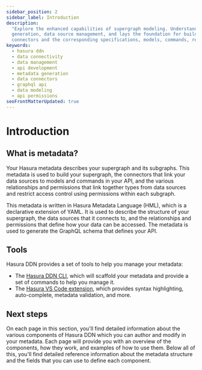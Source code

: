```yaml
---
sidebar_position: 2
sidebar_label: Introduction
description:
  "Explore the enhanced capabilities of supergraph modeling. Understand how it provides an efficient tool for metadata
  generation, data source management, and lays the foundation for building API data domains. Learn the mechanism of data
  connectors and the corresponding specifications, models, commands, relationships, and permissions."
keywords:
  - hasura ddn
  - data connectivity
  - data management
  - api development
  - metadata generation
  - data connectors
  - graphql api
  - data modeling
  - api permissions
seoFrontMatterUpdated: true
---
```


# Introduction

## What is metadata?

Your Hasura metadata describes your supergraph and its subgraphs. This metadata is used to build your supergraph, the
connectors that link your data sources to models and commands in your API, and the various relationships and permissions
that link together types from data sources and restrict access control using permissions within each subgraph.

This metadata is written in Hasura Metadata Language (HML), which is a declarative extension of YAML. It is used to
describe the structure of your supergraph, the data sources that it connects to, and the relationships and permissions
that define how your data can be accessed. The metadata is used to generate the GraphQL schema that defines your API.

## Tools

Hasura DDN provides a set of tools to help you manage your metadata:

- The [Hasura DDN CLI](/cli/overview.mdx), which will scaffold your metadata and provide a set of commands to help you
  manage it.
- The [Hasura VS Code extension](https://marketplace.visualstudio.com/items?itemName=HasuraHQ.hasura), which provides
  syntax highlighting, auto-complete, metadata validation, and more.

## Next steps

On each page in this section, you'll find detailed information about the various components of Hasura DDN which you can
author and modify in your metadata. Each page will provide you with an overview of the components, how they work, and
examples of how to use them. Below all of this, you'll find detailed reference information about the metadata structure
and the fields that you can use to define each component.
